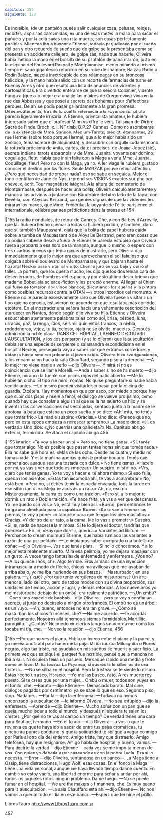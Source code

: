 ```yaml
---
capitulo: 155
siguiente: 123
---
```


Es increíble, (de un pantalón puede salir cualquier cosa, pelusas, relojes,
recortes, aspirinas carcomidas, en una de esas metés la mano para sacar el
pañuelo y por la cola sacas una rata muerta, son cosas perfectamente posibles.
Mientras iba a buscar a Etienne, todavía perjudicado por el sueño del pan y otro
recuerdo de sueño que de golpe se le presentaba como se presenta un accidente
callejero, de golpe zás, nada que hacerle, Oliveira había metido la mano en el
bolsillo de su pantalón de pana marrón, justo en la esquina del boulevard
Raspail y Montparnasse, medio mirando al mismo tiempo el sapo gigantesco
retorcido en su robe de chambre, Balzac Rodin o Rodin Balzac, mezcla
inextricable de dos relámpagos en su broncosa helicoide, y la mano había salido
con un recorte de farmacias de turno en Buenos Aires y otro que resultó una lista
de anuncios de videntes y cartománticas. Era divertido enterarse de que la
señora Colomier, vidente húngara (que a lo mejor era una de las madres de
Gregorovius) vivía en la rue des Abbesses y que poseí a secrets des bohèmes pour
d’affections perdues. De ahí se podía pasar gallardamente a la gran promesa:
Désenvoûtements, tras de lo cual la referencia a la voyance sur photo parecia
ligeramente irrisoria. A Etienne, orientalista amateur, le hubiera interesado saber
que el profesor Mihn vs offre le vérit. Talisman de l’Arbre Sacré de l’Inde. Broch. c. I.
NF timb. B.P.27, Cannes. Cómo no asombrarse de la existencia de Mme. Sanson,
Médium-Tarots, prédict. étonnantes, 23 rue Hermel (sobre todo porque Hermel, que
a lo mejor había sido un zoólogo, tenía nombre de alquimista), y descubrir con
orgullo sudamericano la rotunda proclama de Anita, cartes, dates précises, de
Joana-Jopez (sic), secrets indiens, tarots espagnols, y de Mme. Juanita, voyante par
domino, coguillage, fleur. Había que ir sin falta con la Maga a ver a Mme. Juanita.
Coquillage, fleur! Pero no con la Maga, ya no. A ler Maga le hubiera gustado
conocer el destino por las flores. Seule MARZAK prouve retour affection. ¿Pero qué
necesidad de probar nada? eso se sabe en seguida. Mejor el tono científico de
Jane de Nys, reprend ses VISIONS exactes sur photogr. cheveux, écrit. Tour magnétiste
intégral. A la altura del cementerio de Montparnasse, después de hacer una
bolita, Oliveira calculó atentamente y mandó a las adivinas a juntarse con
Baudelaire del otro lado de la tapia, con Devéria, con Aloysius Bertrand, con
gentes dignas de que las videntes les miraran las manos, que Mme. Frédérika, la
uoyante de l’élite parisienne et internationale, célèbre par ses prédictions dans la presse et
454

155
la radio mondiales, de retour de Cannes. Che, y con Barbey d’Aurevilly, que las
hubiera hecho quemar a todas si hubiera podido, y también, claro que sí,
también Maupassant, ojalá que la bolita de papel hubiera caído sobre la tumba
de Maupassant o de Aloysius Bertrand, pero eran cosas que no podían saberse
desde afuera.
A Etienne le parecía estúpido que Oliveira fuera a jorobarlo a esa hora de la
mañana, aunque lo mismo lo esperó con tres cuadros nuevos que tenía ganas de
mostrarle, pero Oliveira dijo inmediatamente que lo mejor era que aprovecharan
el sol fabuloso que colgaba sobre el boulevard de Montparnasse, y que bajaran
hasta el hospital Necker para visitar al viejito. Etienne juró en voz baja y cerró el
taller. La portera, que los quería mucho, les dijo que los dos tenían cara de
desenterrados, de hombres del espacio, y por esto último descubrieron que
madame Bobet leía science-fiction y les pareció enorme. Al llegar al Chien qui fume
se tomaron dos vinos blancos, discutiendo los sueños y la pintura como posibles
recursos contra la OTAN —y otros incordios del momento. A Etienne no le
parecía excesivamente raro que Oliveira fuese a visitar a un tipo que no conocía,
estuvieron de acuerdo en que resultaba más cómodo, etcétera. En el mostrador
una señora hacía una vehemente descripción del atardecer en Nantes, donde
según dijo vivía su hija. Etienne y Oliveira escuchaban atentamente palabras
tales como sol, brisa, césped, luna, urracas, paz, la renga, Dios, seis mil
quinientos francos, la niebla, rododendros, vejez, tu tía, celeste, ojalá no se
olvide, macetas. Después admiraron la noble placa: DANS CET HÔPITAL,
LAENNEC DECOUVRIT L’AUSCULTATION, y los dos pensaron (y se lo
dijeron) que la auscultación debía ser una especie de serpiente o salamandra
escondidísima en el hospital Necker, perseguida vaya a saber por qué extraños
corredores y sótanos hasta rendirse jadeante al joven sabio. Oliveira hizo
averiguaciones, y los encaminaron hacia la sala Chauffard, segundo piso a la
derecha.
—A lo mejor no viene nadie a verlo —dijo Oliveira—. Y mirá si no es
coincidencia que se llame Morelli.
—Anda a saber si no se ha muerto —dijo Etienne, mirando la fuente con peces
rojos del patio abierto.
—Me lo hubieran dicho. El tipo me miró, nomás. No quise preguntarle si
nadie había venido antes.
—Lo mismo pueden visitarlo sin pasar por la oficina de guardia.
Etcétera. Hay momentos en que por asco, por miedo o porque hay que subir
dos pisos y huele a fenol, el diálogo se vuelve prolijísimo, como cuando hay que
consolar a alguien al que se la ha muerto un hijo y se inventan las conversaciones
más estúpidas, sentado junto a la madre se le abotona la bata que estaba un poco
suelta, y se dice: «Ahí está, no tenés que tomar frío.» La madre suspira:
«Gracias.» Uno dice: «Parece que no, pero en esta época empieza a refrescar
temprano.» La madre dice: «Sí, es verdad.» Uno dice: «¿No querrías una
pañoleta?» No. Capítulo abrigo exterior, terminado. Se ataca el capítulo abrigo
455

155
interior: «Te voy a hacer un té.» Pero no, no tiene ganas. «Sí, tenés que tomar
algo. No es posible que pasen tantas horas sin que tomés nada.» Ella no sabe qué
hora es. «Más de las ocho. Desde las cuatro y media no tomas nada. Y esta
mañana apenas quisiste probar bocado. Tenés que comer algo, aunque sea una
tostada con dulce.» No tiene ganas. «Hacelo por mí, ya vas a ver que todo es
empezar.» Un suspiro, ni sí ni no. «Ves, claro que tenés ganas. Yo te voy a hacer
el té ahora mismo.» Si eso falla, quedan los asientos. «Estás tan incómoda ahí, te
vas a acalambrar.» No, está bien. «Pero no, si debés tener la espalda envarada,
toda la tarde en ese sillón tan duro. Mejor te acostás un rato.» Ah, no, eso no.
Misteriosamente, la cama es como una traición. «Pero sí, a lo mejor te dormís un
rato.» Doble traición. «Te hace falta, ya vas a ver que descansas. Yo me quedo
con vos.» No, está muy bien así. «Bueno, pero entonces te traigo una almohada
para la espalda.» Bueno. «Se te van a hinchar las piernas, te voy a poner un
taburete para que tengas los pies más altos.» Gracias. «Y dentro de un rato, a la
cama. Me lo vas a prometer.» Suspiro. «Si, sí, nada de hacerse la mimosa. Sí te lo
dijera el doctor, tendrías que obedecer.» En fin, «Hay que dormir, querida.»
Variantes ad libitum.
—Perchance to dream murmuró Etienne, que había rumiado las variantes a
razón de una por peldaño.
—Le debíamos haber comprado una botella de coñac —dijo Oliveira—. Vos
que tenés plata.
—Si no lo conocemos. Y a lo mejor está realmente muerto. Mirá esa pelirroja,
yo me dejaría masajear con un gusto. A veces tengo fantasías de enfermedad y
enfermeras. ¿Vos no?
—A los quince años, che. Algo terrible. Eros armado de una inyección
intramuscular a modo de flecha, chicas maravillosas que me lavaban de arriba
abajo, yo me iba muriendo en sus brazos.
—Masturbador, en una palabra.
—¿Y qué? ¿Por qué tener vergüenza de masturbarse? Un arte menor al lado
del otro, pero de todos modos con su divina proporción, sus unidades de tiempo,
acción y lugar, y demás retóricas. A los nueve años yo me masturbaba debajo de
un ombú, era realmente patriótico.
—¿Un ombú?
—Como una especie de baobab —dijo Oliveira— pero te voy a confiar un
secreto, si jurás no decírselo a ningún otro francés. El ombú no es un árbol: es un
yuyo.
—Ah, bueno, entonces no era tan grave.
—¿Cómo se masturban los chicos franceses, che?
—No me acuerdo.
—Te acordás perfectamente. Nosotros allá tenemos sistemas formidables.
Martillito, paragüita... ¿Captás? No puedo oír ciertos tangos sin acordarme cómo
los tocaba mi tía, che.
—No veo la relación —dijo Etienne.
456

155
—Porque no ves el piano. Había un hueco entre el piano y la pared, y yo me
escondía ahí para hacerme la paja. Mi tía tocaba Milonguita o Flores negras, algo
tan triste, me ayudaba en mis sueños de muerte y sacrificio. La primera vez que
salpiqué el parquet fue horrible, pensé que la mancha no iba a salir. Ni siquiera
tenía un pañuelo. Me saqué rápido una media y froté como un loco. Mi tía tocaba
La Payanca, si querés te lo silbo, es de una tristeza...
—No se silba en el hospital. Pero la tristeza se te siente lo mismo. Estás hecho
un asco, Horacio.
—Yo me las busco, ñato. A rey muerto rey puesto. Si te crees que por una
mujer... Ombú o mujer, todos son yuyos en el fondo, che.
—Barato —dijo Etienne—. Demasiado barato. Mal cine, diálogos pagados por
centímetro, ya se sabe lo que es eso. Segundo piso, stop. Madame...
—Par là —dijo la enfermera.
—Todavía no hemos encontrado la auscultación —le informó Oliveira.
—No sea estúpido —dijo la enfermera.
—Aprendé —dijo Etienne—. Mucho soñar con un pan que se queja, mucho
joder a todo el mundo, y después ni siquiera te salen los chistes. ¿Por qué no te
vas al campo un tiempo? De verdad tenés una cara para Soutine, hermano.
—En el fondo —dijo Oliveira— a vos lo que te revienta es que te haya ido a
sacar de entre tus pajas cromáticas, tu cincuenta puntos cotidiano, y que la
solidaridad te obligue a vagar conmigo por París al otro día del entierro. Amigo
triste, hay que distraerlo. Amigo telefonea, hay que resignarse. Amigo habla de
hospital, y bueno, vamos.
—Para decirte la verdad —dijo Etienne— cada vez se me importa menos de
vos. Con quien yo debería estar paseando es con la pobre Lucía. Esa sí lo
necesita.
—Error —dijo Oliveira, sentándose en un banco—. La Maga tiene a Ossip,
tiene distracciones, Hugo Wolf, esas cosas. En el fondo la Maga tiene una vida
personal, aunque me haya llevado tiempo darme cuenta. En cambio yo estoy
vacío, una libertad enorme para soñar y andar por ahí, todos los juguetes rotos,
ningún problema. Dame fuego.
—No se puede fumar en el hospital.
—We are the makers o f manners, che. Es muy bueno para la auscultación.
—La sala Chauffard está ahí —dijo Etienne—. No nos vamos a quedar todo el
día en este banco.
—Esperá que termine el pitillo.

Libros Tauro
http://www.LibrosTauro.com.ar

457



